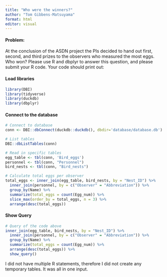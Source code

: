 ```yaml
---
title: "Who were the winners?"
author: "Tom Gibbens-Matsuyama"
format: html
editor: visual
---
```


#### Problem:
At the conclusion of the ASDN project the PIs decided to hand out first, second, and third prizes to the observers who measured the most eggs. Who won? Please use R and dbplyr to answer this question, and please submit your R code. Your code should print out:

#### Load libraries
```r
library(DBI) 
library(tidyverse)
library(duckdb)
library(dbplyr)
```

#### Connect to the database
```r
# Connect to database
conn <- DBI::dbConnect(duckdb::duckdb(), dbdir='database/database.db')

# List tables 
DBI::dbListTables(conn)

# Read in specific tables
egg_table <- tbl(conn, 'Bird_eggs')
personnel <- tbl(conn, "Personnel")
bird_nests <- tbl(conn, "Bird_nests")

```

```r

# Calculate total eggs per observer
total_eggs <- inner_join(egg_table, bird_nests, by = "Nest_ID") %>% 
  inner_join(personnel, by = c("Observer" = "Abbreviation")) %>% 
  group_by(Name) %>% 
  summarize(total_eggs = count(Egg_num)) %>% 
  slice_max(order_by = total_eggs, n = 3) %>% 
  arrange(desc(total_eggs))
```

#### Show Query
```r
# Query of the code above
inner_join(egg_table, bird_nests, by = "Nest_ID") %>% 
  inner_join(personnel, by = c("Observer" = "Abbreviation")) %>% 
  group_by(Name) %>% 
  summarize(total_eggs = count(Egg_num)) %>% 
  arrange(desc(total_eggs)) %>% 
  show_query()
```
I did not have multiple R statements, therefore I did not create any temporary tables. It was all in one input. 
